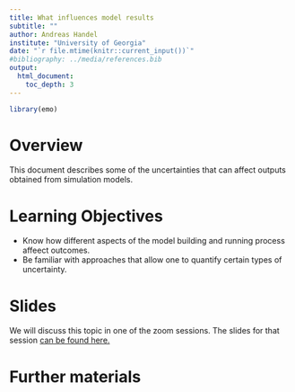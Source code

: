 ```yaml
---
title: What influences model results
subtitle: ""
author: Andreas Handel
institute: "University of Georgia"
date: "`r file.mtime(knitr::current_input())`"
#bibliography: ../media/references.bib
output: 
  html_document:
    toc_depth: 3
---
```


```r
library(emo)
```


# Overview
This document describes some of the uncertainties that can affect outputs obtained from simulation models.

# Learning Objectives
* Know how different aspects of the model building and running process affeect outcomes.
* Be familiar with approaches that allow one to quantify certain types of uncertainty.


# Slides
We will discuss this topic in one of the zoom sessions. The slides for that session [can be found here.]()



# Further materials

